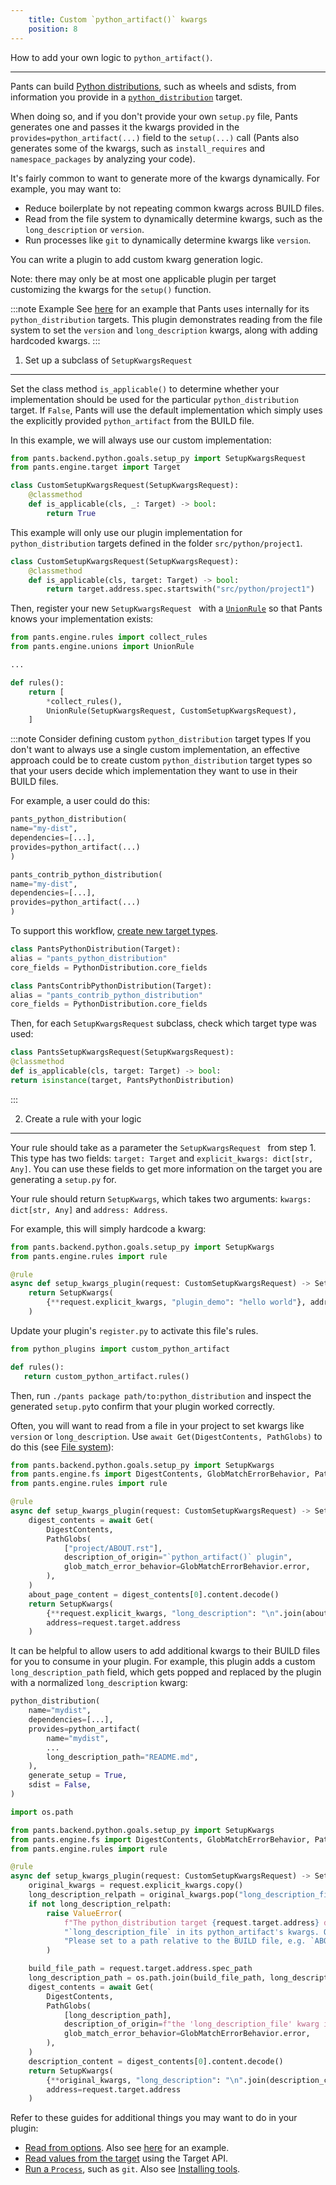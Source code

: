 ```yaml
---
    title: Custom `python_artifact()` kwargs
    position: 8
---
```


How to add your own logic to `python_artifact()`.

---

Pants can build [Python distributions](../../python/python-overview/building-distributions.mdx), such as wheels and sdists, from information you provide in a [`python_distribution`](../../../reference/targets/python_distribution.mdx) target.

When doing so, and if you don't provide your own `setup.py` file, Pants generates one and passes it the kwargs provided in the `provides=python_artifact(...)` field to the `setup(...)` call (Pants also generates some of the kwargs, such as `install_requires` and `namespace_packages` by analyzing your code).

It's fairly common to want to generate more of the kwargs dynamically. For example, you may want to:

- Reduce boilerplate by not repeating common kwargs across BUILD files.
- Read from the file system to dynamically determine kwargs, such as the `long_description` or `version`.
- Run processes like `git` to dynamically determine kwargs like `version`.

You can write a plugin to add custom kwarg generation logic.

Note: there may only be at most one applicable plugin per target customizing the kwargs for the `setup()` function.

:::note Example
See [here](https://github.com/pantsbuild/pants/blob/master/pants-plugins/internal_plugins/releases/register.py) for an example that Pants uses internally for its `python_distribution` targets. This plugin demonstrates reading from the file system to set the `version` and `long_description` kwargs, along with adding hardcoded kwargs.
:::

1. Set up a subclass of `SetupKwargsRequest`

---

Set the class method `is_applicable()` to determine whether your implementation should be used for the particular `python_distribution` target. If `False`, Pants will use the default implementation which simply uses the explicitly provided `python_artifact` from the BUILD file.

In this example, we will always use our custom implementation:

```python
from pants.backend.python.goals.setup_py import SetupKwargsRequest
from pants.engine.target import Target

class CustomSetupKwargsRequest(SetupKwargsRequest):
    @classmethod
    def is_applicable(cls, _: Target) -> bool:
        return True
```

This example will only use our plugin implementation for `python_distribution` targets defined in the folder `src/python/project1`.

```python
class CustomSetupKwargsRequest(SetupKwargsRequest):
    @classmethod
    def is_applicable(cls, target: Target) -> bool:
        return target.address.spec.startswith("src/python/project1")
```

Then, register your new `SetupKwargsRequest ` with a [`UnionRule`](../the-rules-api/union-rules-advanced.mdx) so that Pants knows your implementation exists:

```python
from pants.engine.rules import collect_rules
from pants.engine.unions import UnionRule

...

def rules():
    return [
      	*collect_rules(),
        UnionRule(SetupKwargsRequest, CustomSetupKwargsRequest),
    ]
```

:::note Consider defining custom `python_distribution` target types
If you don't want to always use a single custom implementation, an effective approach could be to create custom `python_distribution` target types so that your users decide which implementation they want to use in their BUILD files.

For example, a user could do this:

```python
pants_python_distribution(
name="my-dist",
dependencies=[...],
provides=python_artifact(...)
)

pants_contrib_python_distribution(
name="my-dist",
dependencies=[...],
provides=python_artifact(...)
)
```

To support this workflow, [create new target types](../the-target-api/creating-new-targets.mdx).

```python
class PantsPythonDistribution(Target):
alias = "pants_python_distribution"
core_fields = PythonDistribution.core_fields

class PantsContribPythonDistribution(Target):
alias = "pants_contrib_python_distribution"
core_fields = PythonDistribution.core_fields
```

Then, for each `SetupKwargsRequest` subclass, check which target type was used:

```python
class PantsSetupKwargsRequest(SetupKwargsRequest):
@classmethod
def is_applicable(cls, target: Target) -> bool:
return isinstance(target, PantsPythonDistribution)
```

:::

2. Create a rule with your logic

---

Your rule should take as a parameter the `SetupKwargsRequest ` from step 1. This type has two fields: `target: Target` and `explicit_kwargs: dict[str, Any]`. You can use these fields to get more information on the target you are generating a `setup.py` for.

Your rule should return `SetupKwargs`, which takes two arguments: `kwargs: dict[str, Any]` and `address: Address`.

For example, this will simply hardcode a kwarg:

```python
from pants.backend.python.goals.setup_py import SetupKwargs
from pants.engine.rules import rule

@rule
async def setup_kwargs_plugin(request: CustomSetupKwargsRequest) -> SetupKwargs:
    return SetupKwargs(
        {**request.explicit_kwargs, "plugin_demo": "hello world"}, address=request.target.address
    )
```

Update your plugin's `register.py` to activate this file's rules.

```python title="pants-plugins/python_plugins/register.py"
from python_plugins import custom_python_artifact

def rules():
   return custom_python_artifact.rules()
```

Then, run `./pants package path/to:python_distribution` and inspect the generated `setup.py`to confirm that your plugin worked correctly.

Often, you will want to read from a file in your project to set kwargs like `version` or `long_description`. Use `await Get(DigestContents, PathGlobs)` to do this (see [File system](../the-rules-api/file-system.mdx)):

```python
from pants.backend.python.goals.setup_py import SetupKwargs
from pants.engine.fs import DigestContents, GlobMatchErrorBehavior, PathGlobs
from pants.engine.rules import rule

@rule
async def setup_kwargs_plugin(request: CustomSetupKwargsRequest) -> SetupKwargs:
    digest_contents = await Get(
        DigestContents,
        PathGlobs(
            ["project/ABOUT.rst"],
            description_of_origin="`python_artifact()` plugin",
            glob_match_error_behavior=GlobMatchErrorBehavior.error,
        ),
    )
    about_page_content = digest_contents[0].content.decode()
    return SetupKwargs(
        {**request.explicit_kwargs, "long_description": "\n".join(about_page_content)},
        address=request.target.address
    )
```

It can be helpful to allow users to add additional kwargs to their BUILD files for you to consume in your plugin. For example, this plugin adds a custom `long_description_path` field, which gets popped and replaced by the plugin with a normalized `long_description` kwarg:

```python
python_distribution(
    name="mydist",
    dependencies=[...],
    provides=python_artifact(
        name="mydist",
        ...
        long_description_path="README.md",
    ),
    generate_setup = True,
    sdist = False,
)
```

```python
import os.path

from pants.backend.python.goals.setup_py import SetupKwargs
from pants.engine.fs import DigestContents, GlobMatchErrorBehavior, PathGlobs
from pants.engine.rules import rule

@rule
async def setup_kwargs_plugin(request: CustomSetupKwargsRequest) -> SetupKwargs:
    original_kwargs = request.explicit_kwargs.copy()
    long_description_relpath = original_kwargs.pop("long_description_file", None)
    if not long_description_relpath:
        raise ValueError(
            f"The python_distribution target {request.target.address} did not include "
            "`long_description_file` in its python_artifact's kwargs. Our plugin requires this! "
            "Please set to a path relative to the BUILD file, e.g. `ABOUT.md`."
        )

    build_file_path = request.target.address.spec_path
    long_description_path = os.path.join(build_file_path, long_description_relpath)
    digest_contents = await Get(
        DigestContents,
        PathGlobs(
            [long_description_path],
            description_of_origin=f"the 'long_description_file' kwarg in {request.target.address}",
            glob_match_error_behavior=GlobMatchErrorBehavior.error,
        ),
    )
    description_content = digest_contents[0].content.decode()
    return SetupKwargs(
        {**original_kwargs, "long_description": "\n".join(description_content)},
        address=request.target.address
    )
```

Refer to these guides for additional things you may want to do in your plugin:

- [Read from options](../the-rules-api/options-and-subsystems.mdx). Also see [here](https://github.com/pantsbuild/pants/blob/master/pants-plugins/internal_plugins/releases/register.py) for an example.
- [Read values from the target](../the-rules-api/rules-and-the-target-api.mdx) using the Target API.
- [Run a `Process`](../the-rules-api/processes.mdx), such as `git`. Also see [Installing tools](../the-rules-api/installing-tools.mdx).
